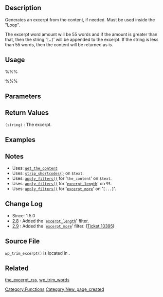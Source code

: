 {{Languages|
{{en|Function Reference/wp trim excerpt}}
{{ja| 関数リファレンス/wp trim excerpt}}
}}

== Description ==
Generates an excerpt from the content, if needed. Must be used inside the "Loop".

The excerpt word amount will be 55 words and if the amount is greater than that, then the string '<tt> [&hellip;]</tt>' will be appended to the excerpt. If the string is less than 55 words, then the content will be returned as is.

== Usage ==
%%%<?php wp_trim_excerpt( $text ) ?>%%%

== Parameters ==
{{Parameter|$text|string|The excerpt. If set to empty an excerpt is generated. If you supply text it will be returned untouched. It will <strong>not</strong> be shortened.|optional|""(empty string)}}

== Return Values ==
; <tt>(string)</tt> : The excerpt.

== Examples ==


== Notes ==
* Uses: [[Function_Reference/get_the_content|<tt>get_the_content</tt>]]
* Uses: [[Function_Reference/strip_shortcodes|<tt>strip_shortcodes()</tt>]] on <tt>$text</tt>.
* Uses: [[Function_Reference/apply_filters|<tt>apply_filters()</tt>]] for '<tt>the_content</tt>' on <tt>$text</tt>.
* Uses: [[Function_Reference/apply_filters|<tt>apply_filters()</tt>]] for '<tt>[[Plugin API/Filter Reference/excerpt length|excerpt_length]]</tt>' on <tt>55</tt>.
* Uses: [[Function_Reference/apply_filters|<tt>apply_filters()</tt>]] for '<tt>[[Plugin API/Filter Reference/excerpt more|excerpt_more]]</tt>' on '<tt>[...]</tt>'.

== Change Log ==
* Since: 1.5.0
* [[Version 2.8|2.8]] : Added the '<tt>[[Plugin API/Filter Reference/excerpt length|excerpt_length]]</tt>' filter.
* [[Version 2.9|2.9]] : Added the '<tt>[[Plugin API/Filter Reference/excerpt more|excerpt_more]]</tt>' filter. ([https://core.trac.wordpress.org/ticket/10395 Ticket 10395])

== Source File ==
<!-- Need links to current source code files -->
<tt>wp_trim_excerpt()</tt> is located in {{Trac|wp-includes/formatting.php}}.

== Related ==
[[Function_Reference/the_excerpt_rss|the_excerpt_rss]],
[[Function_Reference/wp_trim_words|wp_trim_words]]
{{Tag Footer}}

[[Category:Functions]]
[[Category:New_page_created]]